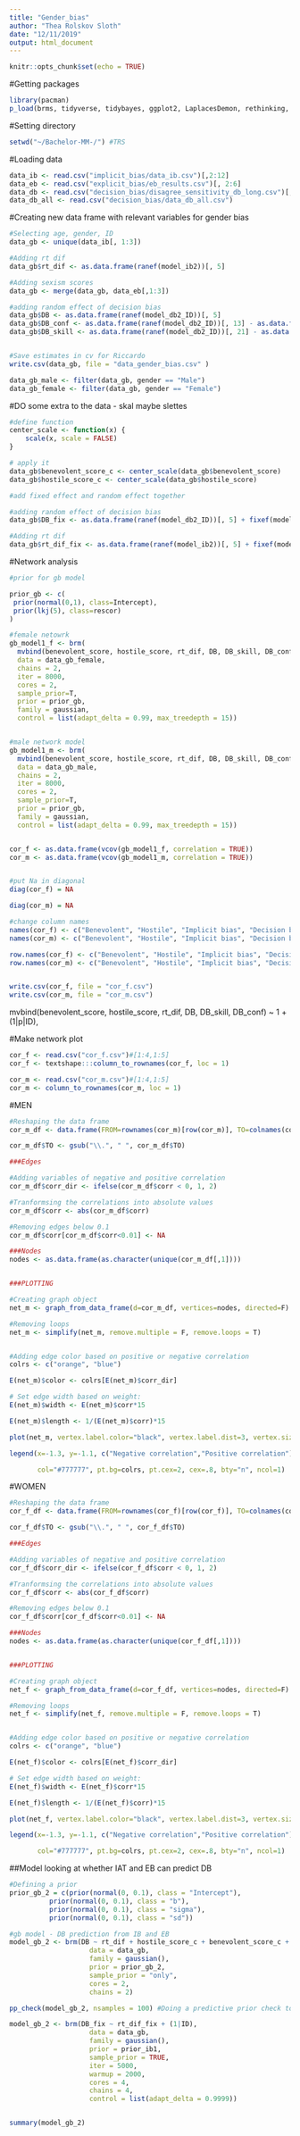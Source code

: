 ```yaml
---
title: "Gender_bias"
author: "Thea Rolskov Sloth"
date: "12/11/2019"
output: html_document
---
```


```r
knitr::opts_chunk$set(echo = TRUE)
```

#Getting packages
```r
library(pacman)
p_load(brms, tidyverse, tidybayes, ggplot2, LaplacesDemon, rethinking, tidyr, reshape2, tibble, plotly, jpeg, tm, ggrepel, utils, igraph, textshape, CDM)
```

#Setting directory
```r
setwd("~/Bachelor-MM-/") #TRS
```

#Loading data
```r
data_ib <- read.csv("implicit_bias/data_ib.csv")[,2:12]
data_eb <- read.csv("explicit_bias/eb_results.csv")[, 2:6]
data_db <- read.csv("decision_bias/disagree_sensitivity_db_long.csv")[, 2:44]
data_db_all <- read.csv("decision_bias/data_db_all.csv")
```

#Creating new data frame with relevant variables for gender bias
```r
#Selecting age, gender, ID
data_gb <- unique(data_ib[, 1:3])

#Adding rt dif
data_gb$rt_dif <- as.data.frame(ranef(model_ib2))[, 5]

#Adding sexism scores
data_gb <- merge(data_gb, data_eb[,1:3])

#adding random effect of decision bias 
data_gb$DB <- as.data.frame(ranef(model_db2_ID))[, 5]
data_gb$DB_conf <- as.data.frame(ranef(model_db2_ID))[, 13] - as.data.frame(ranef(model_db2_ID))[, 9]
data_gb$DB_skill <- as.data.frame(ranef(model_db2_ID))[, 21] - as.data.frame(ranef(model_db2_ID))[, 17]


#Save estimates in cv for Riccardo
write.csv(data_gb, file = "data_gender_bias.csv" )
```


```r
data_gb_male <- filter(data_gb, gender == "Male")
data_gb_female <- filter(data_gb, gender == "Female")

```

#DO some extra to the data - skal maybe slettes

```r
#define function
center_scale <- function(x) {
    scale(x, scale = FALSE)
}

# apply it
data_gb$benevolent_score_c <- center_scale(data_gb$benevolent_score)
data_gb$hostile_score_c <- center_scale(data_gb$hostile_score)

#add fixed effect and random effect together

#adding random effect of decision bias 
data_gb$DB_fix <- as.data.frame(ranef(model_db2_ID))[, 5] + fixef(model_db2_ID)[2,1] 

#Adding rt dif
data_gb$rt_dif_fix <- as.data.frame(ranef(model_ib2))[, 5] + fixef(model_ib2)[2,1]

```


#Network analysis
```r
#prior for gb model

prior_gb <- c(
 prior(normal(0,1), class=Intercept),
 prior(lkj(5), class=rescor)
)

#female netowrk
gb_model1_f <- brm(
  mvbind(benevolent_score, hostile_score, rt_dif, DB, DB_skill, DB_conf) ~ 1,
  data = data_gb_female, 
  chains = 2,
  iter = 8000,
  cores = 2,
  sample_prior=T,
  prior = prior_gb, 
  family = gaussian, 
  control = list(adapt_delta = 0.99, max_treedepth = 15))


#male network model
gb_model1_m <- brm(
  mvbind(benevolent_score, hostile_score, rt_dif, DB, DB_skill, DB_conf) ~ 1,
  data = data_gb_male, 
  chains = 2,
  iter = 8000,
  cores = 2,
  sample_prior=T,
  prior = prior_gb, 
  family = gaussian, 
  control = list(adapt_delta = 0.99, max_treedepth = 15))


cor_f <- as.data.frame(vcov(gb_model1_f, correlation = TRUE))
cor_m <- as.data.frame(vcov(gb_model1_m, correlation = TRUE))



```


```r
#put Na in diagonal
diag(cor_f) = NA

diag(cor_m) = NA

#change column names
names(cor_f) <- c("Benevolent", "Hostile", "Implicit bias", "Decision bias", "Skill", "Confidence")
names(cor_m) <- c("Benevolent", "Hostile", "Implicit bias", "Decision bias", "Skill", "Confidence")

row.names(cor_f) <- c("Benevolent", "Hostile", "Implicit bias", "Decision bias", "Skill", "Confidence")
row.names(cor_m) <- c("Benevolent", "Hostile", "Implicit bias", "Decision bias", "Skill", "Confidence")


write.csv(cor_f, file = "cor_f.csv")
write.csv(cor_m, file = "cor_m.csv")


```


  mvbind(benevolent_score, hostile_score, rt_dif, DB, DB_skill, DB_conf) ~ 1  + (1|p|ID), 

#Make network plot
```r
cor_f <- read.csv("cor_f.csv")#[1:4,1:5]
cor_f <- textshape:::column_to_rownames(cor_f, loc = 1)

cor_m <- read.csv("cor_m.csv")#[1:4,1:5]
cor_m <- column_to_rownames(cor_m, loc = 1)

```

#MEN
```r
#Reshaping the data frame
cor_m_df <- data.frame(FROM=rownames(cor_m)[row(cor_m)], TO=colnames(cor_m)[col(cor_m)], corr=do.call(c, c(cor_m)))

cor_m_df$TO <- gsub("\\.", " ", cor_m_df$TO)

###Edges

#Adding variables of negative and positive correlation
cor_m_df$corr_dir <- ifelse(cor_m_df$corr < 0, 1, 2)

#Tranformsing the correlations into absolute values
cor_m_df$corr <- abs(cor_m_df$corr)

#Removing edges below 0.1
cor_m_df$corr[cor_m_df$corr<0.01] <- NA

###Nodes
nodes <- as.data.frame(as.character(unique(cor_m_df[,1])))


###PLOTTING

#Creating graph object
net_m <- graph_from_data_frame(d=cor_m_df, vertices=nodes, directed=F) 

#Removing loops 
net_m <- simplify(net_m, remove.multiple = F, remove.loops = T) 


#Adding edge color based on positive or negative correlation
colrs <- c("orange", "blue")

E(net_m)$color <- colrs[E(net_m)$corr_dir]

# Set edge width based on weight:
E(net_m)$width <- E(net_m)$corr*15

E(net_m)$length <- 1/(E(net_m)$corr)*15

plot(net_m, vertex.label.color="black", vertex.label.dist=3, vertex.size=14, vertex.color="black", edge.curved=0, main = "Correlation plot (males)", layout = layout_nicely)

legend(x=-1.3, y=-1.1, c("Negative correlation","Positive correlation"), pch=21,

       col="#777777", pt.bg=colrs, pt.cex=2, cex=.8, bty="n", ncol=1)


```

#WOMEN
```r
#Reshaping the data frame
cor_f_df <- data.frame(FROM=rownames(cor_f)[row(cor_f)], TO=colnames(cor_f)[col(cor_f)], corr=do.call(c, c(cor_f)))

cor_f_df$TO <- gsub("\\.", " ", cor_f_df$TO)

###Edges

#Adding variables of negative and positive correlation
cor_f_df$corr_dir <- ifelse(cor_f_df$corr < 0, 1, 2)

#Tranformsing the correlations into absolute values
cor_f_df$corr <- abs(cor_f_df$corr)

#Removing edges below 0.1
cor_f_df$corr[cor_f_df$corr<0.01] <- NA

###Nodes
nodes <- as.data.frame(as.character(unique(cor_f_df[,1])))


###PLOTTING

#Creating graph object
net_f <- graph_from_data_frame(d=cor_f_df, vertices=nodes, directed=F) 

#Removing loops 
net_f <- simplify(net_f, remove.multiple = F, remove.loops = T) 


#Adding edge color based on positive or negative correlation
colrs <- c("orange", "blue")

E(net_f)$color <- colrs[E(net_f)$corr_dir]

# Set edge width based on weight:
E(net_f)$width <- E(net_f)$corr*15

E(net_f)$length <- 1/(E(net_f)$corr)*15

plot(net_f, vertex.label.color="black", vertex.label.dist=3, vertex.size=14, vertex.color="black", edge.curved=0, main = "Correlation plot (females)", layout = layout_nicely)

legend(x=-1.3, y=-1.1, c("Negative correlation","Positive correlation"), pch=21,

       col="#777777", pt.bg=colrs, pt.cex=2, cex=.8, bty="n", ncol=1)


```

##Model looking at whether IAT and EB can predict DB

```r
#Defining a prior 
prior_gb_2 = c(prior(normal(0, 0.1), class = "Intercept"), 
          prior(normal(0, 0.1), class = "b"), 
          prior(normal(0, 0.1), class = "sigma"),
          prior(normal(0, 0.1), class = "sd"))

#gb model - DB prediction from IB and EB
model_gb_2 <- brm(DB ~ rt_dif + hostile_score_c + benevolent_score_c + (1|ID),
                    data = data_gb,
                    family = gaussian(),
                    prior = prior_gb_2,
                    sample_prior = "only",
                    cores = 2,
                    chains = 2)

pp_check(model_gb_2, nsamples = 100) #Doing a predictive prior check to test priors

model_gb_2 <- brm(DB_fix ~ rt_dif_fix + (1|ID),
                    data = data_gb,
                    family = gaussian(),
                    prior = prior_ib1,
                    sample_prior = TRUE,
                    iter = 5000,
                    warmup = 2000,
                    cores = 4,
                    chains = 4, 
                    control = list(adapt_delta = 0.9999))


summary(model_gb_2)
```




